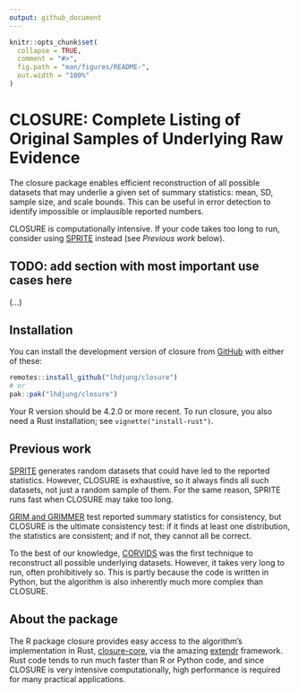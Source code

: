 ```yaml
---
output: github_document
---
```


<!-- README.md is generated from README.Rmd. Please edit that file -->

```r
knitr::opts_chunk$set(
  collapse = TRUE,
  comment = "#>",
  fig.path = "man/figures/README-",
  out.width = "100%"
)
```

# CLOSURE: Complete Listing of Original Samples of Underlying Raw Evidence

<!-- badges: start -->

<!-- badges: end -->

The closure package enables efficient reconstruction of all possible datasets that may underlie a given set of summary statistics: mean, SD, sample size, and scale bounds. This can be useful in error detection to identify impossible or implausible reported numbers.

CLOSURE is computationally intensive. If your code takes too long to run, consider using [SPRITE](https://lukaswallrich.github.io/rsprite2/) instead (see *Previous work* below).

## TODO: add section with most important use cases here

(...)

## Installation

You can install the development version of closure from [GitHub](https://github.com/) with either of these:

``` r
remotes::install_github("lhdjung/closure")
# or
pak::pak("lhdjung/closure")
```

Your R version should be 4.2.0 or more recent. To run closure, you also need a Rust installation; see `vignette("install-rust")`.

## Previous work

[SPRITE](https://lukaswallrich.github.io/rsprite2) generates random datasets that could have led to the reported statistics. However, CLOSURE is exhaustive, so it always finds all such datasets, not just a random sample of them. For the same reason, SPRITE runs fast when CLOSURE may take too long.

[GRIM and GRIMMER](https://lhdjung.github.io/scrutiny/) test reported summary statistics for consistency, but CLOSURE is the ultimate consistency test: if it finds at least one distribution, the statistics are consistent; and if not, they cannot all be correct.

To the best of our knowledge, [CORVIDS](https://github.com/katherinemwood/corvids) was the first technique to reconstruct all possible underlying datasets. However, it takes very long to run, often prohibitively so. This is partly because the code is written in Python, but the algorithm is also inherently much more complex than CLOSURE.

## About the package

The R package closure provides easy access to the algorithm's implementation in Rust, [closure-core](https://crates.io/crates/closure-core), via the amazing [extendr](https://extendr.github.io/) framework. Rust code tends to run much faster than R or Python code, and since CLOSURE is very intensive computationally, high performance is required for many practical applications.
